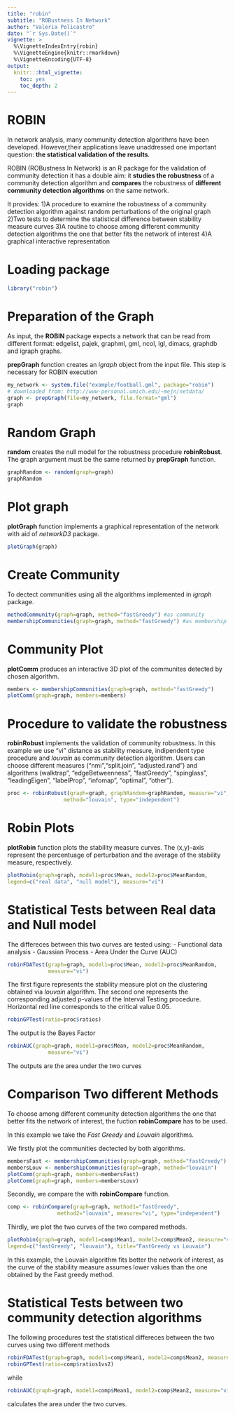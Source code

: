 ```yaml
---
title: "robin"
subtitle: "ROBustness In Network"
author: "Valeria Policastro"
date: "`r Sys.Date()`"
vignette: >
  %\VignetteIndexEntry{robin}
  %\VignetteEngine{knitr::rmarkdown}
  %\VignetteEncoding{UTF-8}
output:
  knitr:::html_vignette:
    toc: yes
    toc_depth: 2
---
```



# ROBIN

In network analysis, many community detection algorithms have been developed. 
However,their applications leave unaddressed one important question: 
**the statistical validation of the results**. 


ROBIN (ROBustness In Network) is an R package for the validation of community 
detection it has a double aim: it **studies the robustness** of a community 
detection algorithm and **compares** the robustness of **different community detection algorithms** on the same network. 

It provides:
1)A procedure to examine the robustness of a community detection algorithm against random 
perturbations of the original graph
2)Two tests to determine the statistical difference between stability measure curves
3)A routine to choose among different community detection algorithms the one that better fits the network of interest
4)A graphical interactive representation 

# Loading package
```r
library("robin")
```

# Preparation of the Graph 
As input, the **ROBIN** package expects a network that can be read from different 
format: edgelist, pajek, graphml, gml, ncol, lgl, dimacs, graphdb and igraph 
graphs.

**prepGraph** function creates an *igraph* object from the input file. This step is necessary for ROBIN execution

```r
my_network <- system.file("example/football.gml", package="robin")
# downloaded from: http://www-personal.umich.edu/~mejn/netdata/
graph <- prepGraph(file=my_network, file.format="gml")
graph
```

# Random Graph 
**random** creates the null model for the robustness procedure **robinRobust**. The graph argument must be the same returned by **prepGraph** function.

```r
graphRandom <- random(graph=graph)
graphRandom
```

# Plot graph
**plotGraph** function implements a graphical representation of the network with aid of *networkD3* package.

```r
plotGraph(graph)
```

# Create Community 
To dectect communities using all the algorithms implemented in *igraph* package.

```r
methodCommunity(graph=graph, method="fastGreedy") #as community 
membershipCommunities(graph=graph, method="fastGreedy") #as membership
```

# Community Plot

**plotComm** produces an interactive 3D plot of the communites detected by chosen algorithm.

```r
members <- membershipCommunities(graph=graph, method="fastGreedy")
plotComm(graph=graph, members=members)
```

# Procedure to validate the robustness
**robinRobust** implements the validation of community robustness.
In this example we use "vi" distance as stability measure, indipendent 
type procedure and *louvain* as community detection algorithm. 
Users can choose different measures ("nmi","split.join", "adjusted.rand") and 
algorithms (walktrap", "edgeBetweenness", "fastGreedy", "spinglass", "leadingEigen",
"labelProp", "infomap", "optimal", "other").

```r
proc <- robinRobust(graph=graph, graphRandom=graphRandom, measure="vi", 
                  method="louvain", type="independent")
```

# Robin Plots
**plotRobin** function plots the stability measure curves. 
The (x,y)-axis represent the percentuage of perturbation and the average of the stability measure, respectively.

```r
plotRobin(graph=graph, model1=proc$Mean, model2=proc$MeanRandom, 
legend=c("real data", "null model"), measure="vi")
```

# Statistical Tests between Real data and Null model 
The differeces between this two curves are tested using:
- Functional data analysis
- Gaussian Process
- Area Under the Curve (AUC)


```r
robinFDATest(graph=graph, model1=proc$Mean, model2=proc$MeanRandom, 
             measure="vi")
```

The first figure represents the stability measure plot on the clustering obtained via *louvain* algorithm. The second one represents the corresponding adjusted p-values of the Interval Testing procedure. Horizontal red line corresponds to the critical value 0.05. 

```r
robinGPTest(ratio=proc$ratios)
```
The output is the Bayes Factor

```r
robinAUC(graph=graph, model1=proc$Mean, model2=proc$MeanRandom, 
             measure="vi")
```
The outputs are the area under the two curves


# Comparison Two different Methods

To choose among different community detection algorithms the one that better fits the network of interest, the fuction **robinCompare** has to be used.

In this example we take the *Fast Greedy* and *Louvain* algorithms.

We firstly plot the communities dectected by both algorithms.

```r
membersFast <- membershipCommunities(graph=graph, method="fastGreedy")
membersLouv <- membershipCommunities(graph=graph, method="louvain")
plotComm(graph=graph, members=membersFast)
plotComm(graph=graph, members=membersLouv)
```

Secondly, we compare the with **robinCompare** function. 


```r
comp <- robinCompare(graph=graph, method1="fastGreedy",
                method2="louvain", measure="vi", type="independent")
```

Thirdly, we plot the two curves of the two compared methods.


```r
plotRobin(graph=graph, model1=comp$Mean1, model2=comp$Mean2, measure="vi", 
legend=c("fastGreedy", "louvain"), title="FastGreedy vs Louvain")
```

In this example, the Louvain algorithm fits better the network of interest, 
as the curve of the stability measure assumes lower values than the one obtained by 
the Fast greedy method. 

# Statistical Tests between two community detection algorithms

The following procedures test the statistical differeces between the two curves using two different methods
```r
robinFDATest(graph=graph, model1=comp$Mean1, model2=comp$Mean2, measure="vi")
robinGPTest(ratio=comp$ratios1vs2)
```
while 
```r
robinAUC(graph=graph, model1=comp$Mean1, model2=comp$Mean2, measure="vi")
```
calculates the area under the two curves.
